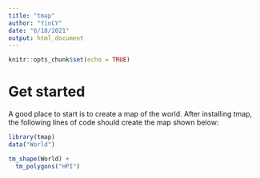 ```yaml
---
title: "tmap"
author: "YinCY"
date: "6/18/2021"
output: html_document
---
```


```r
knitr::opts_chunk$set(echo = TRUE)
```

# Get started
A good place to start is to create a map of the world. After installing tmap, the following lines of code should create the map shown below:  

```r
library(tmap)
data("World")

tm_shape(World) +
  tm_polygons("HPI")
```


